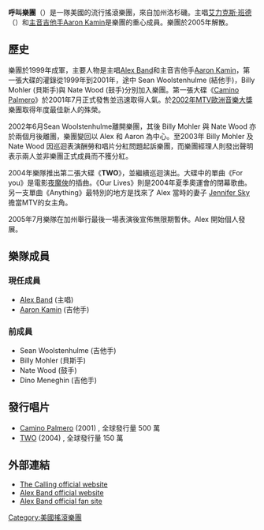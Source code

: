 {{Infobox musical artist    
| Name = The Calling    
| Background = group_or_band    
| 圖片 =
| Origin = [[美國|美國]][[加州|加州]] , [[洛杉磯|洛杉磯]]
| Genre = [[另類搖滾|另類搖滾]]、[[後油漬搖滾|後油漬]]
| Years_active = 2000 – 2005   
| URL = [http://www.thecallingband.com//The Calling official homepage]   
| Current_members = [[艾力克斯·班德|艾力克斯·班德]]（Alex Band）<br>亞倫·卡明（Aaron Kamin）
| Past_members = Nate Wood<br>Sean Woolstenhulme<br>Billy Mohler
}}

'''呼叫樂團'''（{{lang-en|'''The Calling'''}}）是一隊美國的流行搖滾樂團，來自加州洛杉磯。主唱[[艾力克斯·班德|艾力克斯·班德]]
（{{lang|en|Alex Band}}）和[[主音吉他手|主音吉他手]][[Aaron_Kamin|Aaron Kamin]]是樂團的重心成員。樂團於2005年解散。

==歷史==

樂團於1999年成軍，主要人物是主唱[[Alex_Band|Alex Band]]和主音吉他手[[Aaron_Kamin|Aaron Kamin]]，第一張大碟的灌錄從1999年到2001年，途中 Sean Woolstenhulme (結他手)，Billy Mohler (貝斯手)與 Nate Wood (鼓手)分別加入樂團。第一張大碟《[[Camino_Palmero|Camino Palmero]]》於2001年7月正式發售並迅速取得人氣。於[[2002年MTV歐洲音樂大獎|2002年MTV歐洲音樂大獎]]樂團取得年度最佳新人的殊榮。

2002年6月Sean Woolstenhulme離開樂團，其後 Billy Mohler 與 Nate Wood 亦於兩個月後離團，樂團變回以 Alex 和 Aaron 為中心。至2003年 Billy Mohler 及 Nate Wood 因巡迴表演酬勞和唱片分紅問題起訴樂團，而樂團經理人則發出聲明表示兩人並非樂團正式成員而不獲分紅。

2004年樂隊推出第二張大碟《'''TWO'''》，並繼續巡迴演出。大碟中的單曲《For you》是電影[[夜魔俠|夜魔俠]]的插曲。《Our Lives》則是2004年夏季奧運會的閉幕歌曲。另一支單曲《Anything》最特別的地方是找來了 Alex 當時的妻子 [[Jennifer_Sky|Jennifer Sky]] 擔當MTV的女主角。

2005年7月樂隊在加州舉行最後一場表演後宣佈無限期暫休。Alex 開始個人發展。

== 樂隊成員 ==
=== 現任成員 ===
*[[Alex_Band|Alex Band]] (主唱)
*[[Aaron_Kamin|Aaron Kamin]] (吉他手)

=== 前成員 ===
* Sean Woolstenhulme (吉他手)
* Billy Mohler (貝斯手)
* Nate Wood (鼓手)
* Dino Meneghin (吉他手)

== 發行唱片 ==
* [[Camino_Palmero|Camino Palmero]] (2001) , 全球發行量 500 萬
* [[TWO|TWO]] (2004) , 全球發行量 150 萬

== 外部連結 ==
*[http://www.thecallingband.com The Calling official website]{{Wayback|url=http://www.thecallingband.com/ |date=20070217171255 }}
*[http://www.alexband.net Alex Band official website]{{Wayback|url=http://www.alexband.net/ |date=20070219211544 }}
*[https://web.archive.org/web/20190522133703/http://www.alexmaxband.com/ Alex Band official fan site]

{{Authority control}}
[[Category:美國搖滾樂團|Category:美國搖滾樂團]]

{{DEFAULTSORT:The Calling}}